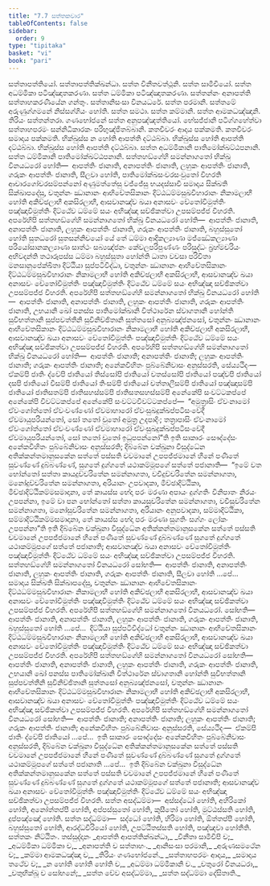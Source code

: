 ```yaml
---
title: "7.7 සත්තකවාර"
tableOfContents: false
sidebar:
  order: 9
type: "tipitaka"
basket: "vi"
book: "pari"
---
```



<DynamicBreadcrumb />

<Division number="327" book="pari">

<Paragraph number="1535" book="pari">
සත්තාපත්තියෝ. සත්තාපත්තික්ඛන්ධා. සත්ත විනීතවත්ථූනි. සත්ත සාමීචියෝ. සත්ත අධම්මිකා පටිඤ්ඤාතකරණා. සත්ත ධම්මිකා පටිඤ්ඤාතකරණා. සත්තන්නං අනාපත්ති සත්තාහකරණීයේන ගන්තුං. සත්තානිසංසා විනයධරේ. සත්ත පරමානි. සත්තමේ අරුණුග්ගමනේ නිස්සග්ගියං හෝති. සත්ත සමථා. සත්ත කම්මානි. සත්ත ආමකධඤ්ඤානි. තිරියං සත්තන්තරා. ගණභෝජනේ සත්ත අනුපඤ්ඤත්තියෝ. භේසජ්ජානි පටිග්ගහේත්වා සත්තාහපරමං සන්නිධිකාරකං පරිභුඤ්ජිතබ්බානි. කතචීවරං ආදාය පක්කමති. කතචීවරං සමාදාය පක්කමති. භික්ඛුස්ස න හෝති ආපත්ති දට්ඨබ්බා. භික්ඛුස්ස හෝති ආපත්ති දට්ඨබ්බා. භික්ඛුස්ස හෝති ආපත්ති දට්ඨබ්බා. සත්ත අධම්මිකානි පාතිමෝක්ඛට්ඨපනානි. සත්ත ධම්මිකානි පාතිමෝක්ඛට්ඨපනානි.
</Paragraph>

<Paragraph number="1536" book="pari">
සත්තහඞ්ගේහි සමන්නාගතෝ භික්ඛු විනයධරෝ හෝති—  ආපත්තිං ජානාති, අනාපත්තිං ජානාති, ලහුකං ආපත්තිං ජානාති, ගරුකං ආපත්තිං ජානාති, සීලවා හෝති, පාතිමෝක්ඛසංවරසංවුතෝ විහරති ආචාරගෝචරසම්පන්නෝ අණුමත්තේසු වජ්ජේසු භයදස්සාවී සමාදාය සික්ඛති සික්ඛාපදේසු, චතුන්නං ඣානානං ආභිචේතසිකානං දිට්ඨධම්මසුඛවිහාරානං නිකාමලාභී හෝති අකිච්ඡලාභී අකසිරලාභී, ආසවානඤ්ච ඛයා අනාසවං චේතෝවිමුත්තිං පඤ්ඤාවිමුත්තිං දිට්ඨේව ධම්මේ සයං අභිඤ්ඤා සච්ඡිකත්වා උපසම්පජ්ජ විහරති.
</Paragraph>

<Paragraph number="1537" book="pari">
අපරේහිපි සත්තහඞ්ගේහි සමන්නාගතෝ භික්ඛු විනයධරෝ හෝති—  ආපත්තිං ජානාති, අනාපත්තිං ජානාති, ලහුකං ආපත්තිං ජානාති, ගරුකං ආපත්තිං ජානාති, බහුස්සුතෝ හෝති සුතධරෝ සුතසන්නිචයෝ යේ තේ ධම්මා ආදිකල්‍යාණා මජ්ඣේකල්‍යාණා පරියෝසානකල්‍යාණා සාත්ථං සබ්‍යඤ්ජනං කේවලපරිපුණ්ණං පරිසුද්ධං බ්‍රහ්මචරියං අභිවදන්ති තථාරූපස්ස ධම්මා බහුස්සුතා හෝන්ති ධාතා වචසා පරිචිතා මනසානුපේක්ඛිතා දිට්ඨියා සුප්පටිවිද්ධා, චතුන්නං ඣානානං ආභිචේතසිකානං දිට්ඨධම්මසුඛවිහාරානං නිකාමලාභී හෝති අකිච්ඡලාභී අකසිරලාභී, ආසවානඤ්ච ඛයා අනාසවං චේතෝවිමුත්තිං පඤ්ඤාවිමුත්තිං දිට්ඨේව ධම්මේ සයං අභිඤ්ඤා සච්ඡිකත්වා උපසම්පජ්ජ විහරති.
</Paragraph>

<Paragraph number="1538" book="pari">
අපරේහිපි සත්තහඞ්ගේහි සමන්නාගතෝ භික්ඛු විනයධරෝ හෝති—  ආපත්තිං ජානාති, අනාපත්තිං ජානාති, ලහුකං ආපත්තිං ජානාති, ගරුකං ආපත්තිං ජානාති, උභයානි ඛෝ පනස්ස පාතිමෝක්ඛානි විත්ථාරේන ස්වාගතානි හෝන්ති සුවිභත්තානි සුප්පවත්තීනි සුවිනිච්ඡිතානි සුත්තසෝ අනුබ්‍යඤ්ජනසෝ, චතුන්නං ඣානානං ආභිචේතසිකානං දිට්ඨධම්මසුඛවිහාරානං නිකාමලාභී හෝති අකිච්ඡලාභී අකසිරලාභී, ආසවානඤ්ච ඛයා අනාසවං චේතෝවිමුත්තිං පඤ්ඤාවිමුත්තිං දිට්ඨේව ධම්මේ සයං අභිඤ්ඤා සච්ඡිකත්වා උපසම්පජ්ජ විහරති.
</Paragraph>

<Paragraph number="1539" book="pari">
අපරේහිපි සත්තහඞ්ගේහි සමන්නාගතෝ භික්ඛු විනයධරෝ හෝති—  ආපත්තිං ජානාති; අනාපත්තිං ජානාති; ලහුකං ආපත්තිං ජානාති; ගරුකං ආපත්තිං ජානාති; අනේකවිහිතං පුබ්බේනිවාසං අනුස්සරති, සේය්‍යථිදං—  ඒකම්පි ජාතිං ද්වේපි ජාතියෝ තිස්සෝපි ජාතියෝ චතස්සෝපි ජාතියෝ පඤ්චපි ජාතියෝ දසපි ජාතියෝ වීසම්පි ජාතියෝ තිංසම්පි ජාතියෝ චත්තාලීසම්පි ජාතියෝ පඤ්ඤාසම්පි ජාතියෝ ජාතිසතම්පි ජාතිසහස්සම්පි ජාතිසතසහස්සම්පි අනේකේපි සංවට්ටකප්පේ අනේකේපි විවට්ටකප්පේ අනේකේපි සංවට්ටවිවට්ටකප්පේ—  “අමුත්‍රාසිං ඒවංනාමෝ ඒවංගෝත්තෝ ඒවංවණ්ණෝ ඒවමාහාරෝ ඒවංසුඛදුක්ඛප්පටිසංවේදී ඒවමායුපරියන්තෝ, සෝ තතෝ චුතෝ අමුත්‍ර උදපාදිං; තත්‍රාපාසිං ඒවංනාමෝ ඒවංගෝත්තෝ ඒවංවණ්ණෝ ඒවමාහාරෝ ඒවංසුඛදුක්ඛප්පටිසංවේදී ඒවමායුපරියන්තෝ, සෝ තතෝ චුතෝ ඉධූපපන්නෝ”ති ඉති සාකාරං සෞද්දේසං අනේකවිහිතං පුබ්බේනිවාසං අනුස්සරති; දිබ්බේන චක්ඛුනා විසුද්ධේන අතික්කන්තමානුසකේන සත්තේ පස්සති චවමානේ උපපජ්ජමානේ හීනේ පණීතේ සුවණ්ණේ දුබ්බණ්ණේ, සුගතේ දුග්ගතේ යථාකම්මූපගේ සත්තේ පජානාති—  “ඉමේ වත භෝන්තෝ සත්තා කායදුච්චරිතේන සමන්නාගතා, වචීදුච්චරිතේන සමන්නාගතා, මනෝදුච්චරිතේන සමන්නාගතා, අරියානං උපවාදකා, මිච්ඡාදිට්ඨිකා, මිච්ඡාදිට්ඨිකම්මසමාදානා, තේ කායස්ස භේදා පරං මරණා අපායං දුග්ගතිං විනිපාතං නිරයං උපපන්නා, ඉමේ වා පන භෝන්තෝ සත්තා කායසුචරිතේන සමන්නාගතා, වචීසුචරිතේන සමන්නාගතා, මනෝසුචරිතේන සමන්නාගතා, අරියානං අනුපවාදකා, සම්මාදිට්ඨිකා, සම්මාදිට්ඨිකම්මසමාදානා, තේ කායස්ස භේදා පරං මරණා සුගතිං සග්ගං ලෝකං උපපන්නා”ති ඉති දිබ්බේන චක්ඛුනා විසුද්ධේන අතික්කන්තමානුසකේන සත්තේ පස්සති චවමානේ උපපජ්ජමානේ හීනේ පණීතේ සුවණ්ණේ දුබ්බණ්ණේ සුගතේ දුග්ගතේ යථාකම්මූපගේ සත්තේ පජානාති; ආසවානඤ්ච ඛයා අනාසවං චේතෝවිමුත්තිං පඤ්ඤාවිමුත්තිං දිට්ඨේව ධම්මේ සයං අභිඤ්ඤා සච්ඡිකත්වා උපසම්පජ්ජ විහරති.
</Paragraph>

<Paragraph number="1540" book="pari">
සත්තහඞ්ගේහි සමන්නාගතෝ විනයධරෝ සෝභති—  ආපත්තිං ජානාති, අනාපත්තිං ජානාති, ලහුකං ආපත්තිං ජානාති, ගරුකං ආපත්තිං ජානාති, සීලවා හෝති …පේ…  සමාදාය සික්ඛති සික්ඛාපදේසු, චතුන්නං ඣානානං ආභිචේතසිකානං දිට්ඨධම්මසුඛවිහාරානං නිකාමලාභී හෝති අකිච්ඡලාභී අකසිරලාභී, ආසවානඤ්ච ඛයා අනාසවං චේතෝවිමුත්තිං පඤ්ඤාවිමුත්තිං දිට්ඨේව ධම්මේ සයං අභිඤ්ඤා සච්ඡිකත්වා උපසම්පජ්ජ විහරති.
</Paragraph>

<Paragraph number="1541" book="pari">
අපරේහිපි සත්තහඞ්ගේහි සමන්නාගතෝ විනයධරෝ. සෝභති—  ආපත්තිං ජානාති, අනාපත්තිං ජානාති, ලහුකං ආපත්තිං ජානාති, ගරුකං ආපත්තිං ජානාති, බහුස්සුතෝ හෝති …පේ…  දිට්ඨියා සුප්පටිවිද්ධෝ චතුන්නං ඣානානං ආභිචේතසිකානං දිට්ඨධම්මසුඛවිහාරානං නිකාමලාභී හෝති අකිච්ඡලාභී අකසිරලාභී, ආසවානඤ්ච ඛයා අනාසවං චේතෝවිමුත්තිං පඤ්ඤාවිමුත්තිං දිට්ඨේව ධම්මේ සයං අභිඤ්ඤා සච්ඡිකත්වා උපසම්පජ්ජ විහරති.
</Paragraph>

<Paragraph number="1542" book="pari">
අපරේහිපි සත්තහඞ්ගේහි සමන්නාගතෝ විනයධරෝ සෝභති—  ආපත්තිං ජානාති, අනාපත්තිං ජානාති, ලහුකං ආපත්තිං ජානාති, ගරුකං ආපත්තිං ජානාති, උභයානි ඛෝ පනස්ස පාතිමෝක්ඛානි විත්ථාරේන ස්වාගතානි හෝන්ති සුවිභත්තානි සුප්පවත්තීනි සුවිනිච්ඡිතානි සුත්තසෝ අනුබ්‍යඤ්ජනසෝ, චතුන්නං ඣානානං ආභිචේතසිකානං දිට්ඨධම්මසුඛවිහාරානං නිකාමලාභී හෝති අකිච්ඡලාභී අකසිරලාභී, ආසවානඤ්ච ඛයා අනාසවං චේතෝවිමුත්තිං පඤ්ඤාවිමුත්තිං දිට්ඨේව ධම්මේ සයං අභිඤ්ඤා සච්ඡිකත්වා උපසම්පජ්ජ විහරති.
</Paragraph>

<Paragraph number="1543" book="pari">
අපරේහිපි සත්තහඞ්ගේහි සමන්නාගතෝ විනයධරෝ සෝභති—  ආපත්තිං ජානාති; අනාපත්තිං ජානාති; ලහුකං ආපත්තිං ජානාති; ගරුකං ආපත්තිං ජානාති; අනේකවිහිතං පුබ්බේනිවාසං අනුස්සරති, සේය්‍යථිදං—  ඒකම්පි ජාතිං ද්වේපි ජාතියෝ …පේ…  ඉති සාකාරං සෞද්දේසං අනේකවිහිතං පුබ්බේනිවාසං අනුස්සරති, දිබ්බේන චක්ඛුනා විසුද්ධේන අතික්කන්තමානුසකේන සත්තේ පස්සති චවමානේ උපපජ්ජමානේ හීනේ පණීතේ සුවණ්ණේ දුබ්බණ්ණේ සුගතේ දුග්ගතේ යථාකම්මූපගේ සත්තේ පජානාති …පේ…  ඉති දිබ්බේන චක්ඛුනා විසුද්ධේන අතික්කන්තමානුසකේන සත්තේ පස්සති චවමානේ උපපජ්ජමානේ හීනේ පණීතේ සුවණ්ණේ දුබ්බණ්ණේ සුගතේ දුග්ගතේ යථාකම්මූපගේ සත්තේ පජානාති; ආසවානඤ්ච ඛයා අනාසවං චේතෝවිමුත්තිං පඤ්ඤාවිමුත්තිං දිට්ඨේව ධම්මේ සයං අභිඤ්ඤා සච්ඡිකත්වා උපසම්පජ්ජ විහරති.
</Paragraph>

<Paragraph number="1544" book="pari">
සත්ත අසද්ධම්මා—  අස්සද්ධෝ හෝති, අහිරිකෝ හෝති, අනෝත්තප්පී හෝති, අප්පස්සුතෝ හෝති, කුසීතෝ හෝති, මුට්ඨස්සති හෝති, දුප්පඤ්ඤෝ හෝති.
</Paragraph>

<Paragraph number="1545" book="pari">
සත්ත සද්ධම්මා—  සද්ධෝ හෝති, හිරිමා හෝති, ඕත්තප්පී හෝති, බහුස්සුතෝ හෝති, ආරද්ධවීරියෝ හෝති, උපට්ඨිතස්සති හෝති, පඤ්ඤවා හෝතීති.

</Paragraph>
</Division>

<Paragraph number="1546" type="center" book="pari">
සත්තකං නිට්ඨිතං.



</Paragraph>

<Paragraph number="1547" type="center" book="pari">
තස්සුද්දානං


</Paragraph>

<Paragraph number="1548" type="verses" book="pari">
_ආපත්ති ආපත්තික්ඛන්ධා,_  
_විනීතා සාමීචිපි ච;_  
_අධම්මිකා ධම්මිකා ච,_  
_අනාපත්ති ච සත්තාහං._  

</Paragraph>

<Paragraph number="1549" type="verses" book="pari">
_ආනිසංසා පරමානි,_  
_අරුණසමථේන ච;_  
_කම්මා ආමකධඤ්ඤා ච,_  
_තිරියං ගණභෝජනේ._  

</Paragraph>

<Paragraph number="1550" type="verses" book="pari">
_සත්තාහපරමං ආදාය,_  
_සමාදාය තථේව ච;_  
_න හෝති හෝති හෝති ච,_  
_අධම්මා ධම්මිකානි ච._  

</Paragraph>

<Paragraph number="1551" type="verses" book="pari">
_චතුරෝ විනයධරා,_  
_චතුභික්ඛූ ච සෝභනේ;_  
_සත්ත චේව අසද්ධම්මා,_  
_සත්ත සද්ධම්මා දේසිතාති._
</Paragraph>